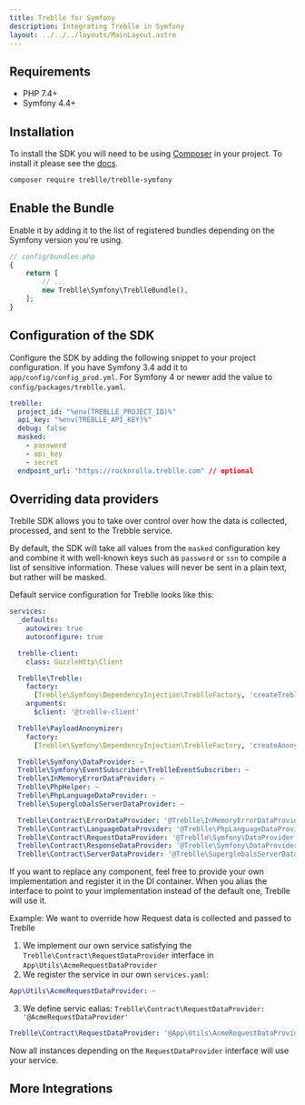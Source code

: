 ```yaml
---
title: Treblle for Symfony
description: Integrating Treblle in Symfony
layout: ../../../layouts/MainLayout.astro
---
```



## Requirements

- PHP 7.4+
- Symfony 4.4+

## Installation

To install the SDK you will need to be using [Composer]([https://getcomposer.org)
in your project. To install it please see the [docs](https://getcomposer.org/download).

```bash
composer require treblle/treblle-symfony
```

## Enable the Bundle

Enable it by adding it to the list of registered bundles depending on the Symfony version you're using.

```php
// config/bundles.php
{
    return [
        // ...
        new Treblle\Symfony\TreblleBundle(),
    ];
}
```

## Configuration of the SDK

Configure the SDK by adding the following snippet to your project configuration. If you have Symfony 3.4 add it
to `app/config/config_prod.yml`. For Symfony 4 or newer add the value to `config/packages/treblle.yaml`.

```yaml
treblle:
  project_id: "%env(TREBLLE_PROJECT_ID)%"
  api_key: "%env(TREBLLE_API_KEY)%"
  debug: false
  masked:
    - password
    - api_key
    - secret
  endpoint_url: "https://rocknrolla.treblle.com" // optional
```

## Overriding data providers

Treblle SDK allows you to take over control over how the data is collected, processed, and sent to the Trebble service.

By default, the SDK will take all values from the `masked` configuration key and combine it with well-known keys such as
`password` or `ssn` to compile a list of sensitive information. These values will never be sent in a plain text, but
rather will be masked.

Default service configuration for Treblle looks like this:

```yaml
services:
  _defaults:
    autowire: true
    autoconfigure: true

  treblle-client:
    class: GuzzleHttp\Client

  Treblle\Treblle:
    factory:
      [Treblle\Symfony\DependencyInjection\TreblleFactory, 'createTreblle']
    arguments:
      $client: '@treblle-client'

  Treblle\PayloadAnonymizer:
    factory:
      [Treblle\Symfony\DependencyInjection\TreblleFactory, 'createAnonymizer']

  Treblle\Symfony\DataProvider: ~
  Treblle\Symfony\EventSubscriber\TreblleEventSubscriber: ~
  Treblle\InMemoryErrorDataProvider: ~
  Treblle\PhpHelper: ~
  Treblle\PhpLanguageDataProvider: ~
  Treblle\SuperglobalsServerDataProvider: ~

  Treblle\Contract\ErrorDataProvider: '@Treblle\InMemoryErrorDataProvider'
  Treblle\Contract\LanguageDataProvider: '@Treblle\PhpLanguageDataProvider'
  Treblle\Contract\RequestDataProvider: '@Treblle\Symfony\DataProvider'
  Treblle\Contract\ResponseDataProvider: '@Treblle\Symfony\DataProvider'
  Treblle\Contract\ServerDataProvider: '@Treblle\SuperglobalsServerDataProvider'
```

If you want to replace any component, feel free to provide your own implementation and register it in the DI container.
When you alias the interface to point to your implementation instead of the default one, Treblle will use it.

Example: We want to override how Request data is collected and passed to Treblle

1. We implement our own service satisfying the `Treblle\Contract\RequestDataProvider` interface in `App\Utils\AcmeRequestDataProvider`
2. We register the service in our own `services.yaml`:

```yaml
App\Utils\AcmeRequestDataProvider: ~
```

3. We define servic ealias: `Treblle\Contract\RequestDataProvider: '@AcmeRequestDataProvider'`

```yaml
Treblle\Contract\RequestDataProvider: '@App\Utils\AcmeRequestDataProvider'
```

Now all instances depending on the `RequestDataProvider` interface will use your service.

## More Integrations

<TreblleIntegrations />
